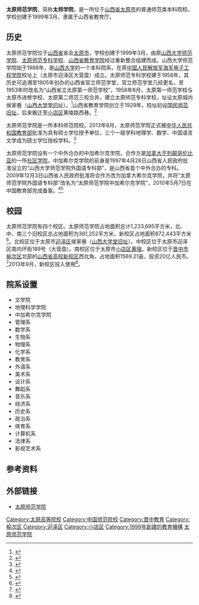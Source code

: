 {{coord|37.88445|112.55891|display=title}}
{{Infobox university
| name = 太原师范学院
| image = [[File:Taiyuan_Normal_University_Logo.jpg|File:Taiyuan Normal University Logo.jpg]]
| EnglishName = Taiyuan Normal University
| motto = 崇德、博学、团结、创新
| established = 1999年3月
| type = 公立大学
| affiliations = [[山西省教育厅|山西省教育厅]]
| principal = [[梁吉业|梁吉业]]
| website = {{URL|www.tynu.edu.cn}}
| Campus = 
| area = {{convert|1233695|sqm}}
| colors= 
| Department = 18
| Faculty = 1626
| Professor = 
| Associate Professor = 
| Assistant Professor = 
| Lecturer = 
| Student = 12,527
| Undergraduate = 11,440
| Postgraduate = 
| magazine = 《太原师范学院学报》
| address = {{PRC}}[[太原市|太原市]][[迎泽区|迎泽区]][[南内环街|南内环街]]189号
| zip = 030012
}}
'''太原师范学院'''，简称'''太师学院'''，是一所位于[[山西省|山西省]][[太原市|太原市]]的普通师范类本科院校，学校创建于1999年3月，隶属于山西省教育厅。

== 历史 ==
太原师范学院位于[[山西省|山西省]]省会[[太原市|太原市]]，学校创建于1999年3月，由原[[山西大学师范学院|山西大学师范学院]]、[[太原师范专科学校|太原师范专科学校]]、[[山西省教育学院|山西省教育学院]]经过重新整合组建而成。山西大学师范学院始于1988年，是[[山西大学|山西大学]]的一个本科院系，在原[[中国人民解放军海军电子工程学院|中国人民解放军海军电子工程学院]]校址上（太原市迎泽区大营盘）成立。太原师范专科学校建于1958年，其历史可追溯至1905年创办的山西省官立师范学堂，官立师范学堂几经更名，至1953年时改名为“山西省立太原第一师范学校”。1958年8月，太原第一师范学校与太原市进修学校、太原第二师范三校合并，建立太原师范专科学校，址设太原城内侯家巷（[[山西大学堂旧址|山西大学堂旧址]]）。<ref>{{cite web|title=太原大学外语师范学院建立、发展、调整、演变过程|url=http://www.flnc.com.cn/aboutus/lsgy.asp|publisher=太原大学外语师范学院|accessdate=2013-12-23|archive-date=2016-03-04|archive-url=https://web.archive.org/web/20160304124659/http://www.flnc.com.cn/aboutus/lsgy.asp|dead-url=yes}}</ref>山西省教育学院创立于1929年，校址初设[[山西国民师范革命活动旧址|国民师范旧址]]，后来搬迁至[[小店区|小店区]]黄陵路西巷。<ref>{{cite web|title=学院简介|url=http://www.tynu.edu.cn/sj_zw_list.jsp?wbtreeid=1003|publisher=太原师范学院|accessdate=2013-12-23|deadurl=yes|archiveurl=https://web.archive.org/web/20131224085215/http://www.tynu.edu.cn/sj_zw_list.jsp?wbtreeid=1003|archivedate=2013-12-24}}</ref>

太原师范学院是一所本科师范院校。2013年8月，太原师范学院正式被[[中华人民共和国教育部|中华人民共和国教育部]]批准为具有硕士学位授予单位，三个一级学科地理学、数学、中国语言文学成为硕士学位授权学科。<ref>{{cite news|title=太原师范学院获批成为硕士学位授予单位|url=http://www.sx.xinhuanet.com/newscenter/2013-08/14/c_116932069.htm|accessdate=2013-12-23|newspaper=山西日报|date=2013-08-14|deadurl=yes|archiveurl=https://web.archive.org/web/20131224113041/http://www.sx.xinhuanet.com/newscenter/2013-08/14/c_116932069.htm|archivedate=2013-12-24}}</ref>

太原师范学院设有一个中外合办的中加希尔克学院，合作方是[[加拿大|加拿大]][[不列颠哥伦比亚|不列颠哥伦比亚]]的一所[[社区学院|社区学院]]{{link-en|希尔克学院|Selkirk College}}。中加希尔克学院的前身是1997年4月28日山西省人民政府批准设立的“山西大学师范学院外国语专科部”，是山西省首个中外合办的专科。2009年12月3日山西省人民政府批准将合作方改为加拿大希尔克学院，并将“太原师范学院外国语专科部”改名为“太原师范学院中加希尔克学院”，2010年5月7日在中国教育部完成备案。<ref>{{cite web|title=太原师范学院中加希尔克学院简介|url=http://zjxy.tynu.edu.cn/showContent.jsp?urltype=news.NewsContentUrl&wbtreeid=1039&wbnewsid=1613|publisher=太原师范学院中加希尔克学院|accessdate=2013-12-24|archive-date=2013-12-24|archive-url=https://web.archive.org/web/20131224110313/http://zjxy.tynu.edu.cn/showContent.jsp?urltype=news.NewsContentUrl&wbtreeid=1039&wbnewsid=1613|dead-url=yes}}</ref><ref>{{cite web|title=太原师范学院组织沿革|url=http://dag.tynu.edu.cn/content-picture.jsp?wbtreeid=1043|publisher=太原师范学院档案馆|accessdate=2013-12-24|archive-date=2013-12-24|archive-url=https://web.archive.org/web/20131224102135/http://dag.tynu.edu.cn/content-picture.jsp?wbtreeid=1043|dead-url=no}}</ref>

== 校园 ==
太原师范学院有四个校区。太原师范学院占地面积总计1,233,695平方米，北、中、南三个旧校区总占地面积为361,252平方米，新校区占地面积872,443平方米<ref>{{cite news|title=统计公报|url=http://www.tynu.edu.cn/zw_list.jsp?wbtreeid=1007|accessdate=2013-12-23|newspaper=太原师范学院|date=2012-09-01|deadurl=yes|archiveurl=https://web.archive.org/web/20131224095139/http://www.tynu.edu.cn/zw_list.jsp?wbtreeid=1007|archivedate=2013-12-24}}</ref>。北校区位于太原市[[迎泽区|迎泽区]]侯家巷（[[山西大学堂旧址|山西大学堂旧址]]）。中校区位于太原市迎泽区南内环街189号（大营盘）。南校区位于太原市[[小店区|小店区]][[黄陵街道|黄陵]]。新校区位于[[晋中市|晋中市]][[榆次区|榆次区]]北部的[[山西省高校新校区|山西省高校新校区]]西北角，占地面积1569.21亩，投资20亿人民币。<ref>{{cite news|title=太原师范学院新校区概况|url=http://xxq.tynu.edu.cn/page.jsp?urltype=news.NewsContentUrl&wbtreeid=1005&wbnewsid=1133|accessdate=2013-12-23|newspaper=太原师范学院|deadurl=yes|archiveurl=https://web.archive.org/web/20131224093955/http://xxq.tynu.edu.cn/page.jsp?urltype=news.NewsContentUrl&wbtreeid=1005&wbnewsid=1133|archivedate=2013-12-24}}</ref>2013年9月，新校区投入使用<ref>{{cite news|title=山西九所高校七万名学子将入住新校区|url=http://www.sx.xinhuanet.com/newscenter/2013-09/16/c_117386747.htm|accessdate=2013-12-23|newspaper=太原晚报|date=2013-09-16|deadurl=yes|archiveurl=https://web.archive.org/web/20131224112410/http://www.sx.xinhuanet.com/newscenter/2013-09/16/c_117386747.htm|archivedate=2013-12-24}}</ref>。

==院系设置==
* 文学院
* 地理科学学院
* 中加希尔克学院
* 管理系
* 数学系
* 生物系
* 物理系
* 化学系
* 教育系
* 外语系
* 美术系
* 设计系
* 舞蹈系
* 音乐系
* 经济系
* 历史系
* 政治系
* 体育系
* 计算机系
* 法律系
* 影视艺术系
== 参考资料 ==
{{reflist|2}}

==外部链接==
* [http://www.tynu.edu.cn/ 太原师范学院]{{Wayback|url=http://www.tynu.edu.cn/ |date=20130809191436 }}

{{山西高等院校}}
{{Shanxi topics}}
[[Category:太原高等院校|Category:太原高等院校]]
[[Category:中国师范院校|Category:中国师范院校]]
[[Category:晋中教育|Category:晋中教育]]
[[Category:榆次区|Category:榆次区]]
[[Category:迎泽区|Category:迎泽区]]
[[Category:小店区|Category:小店区]]
[[Category:1999年創建的教育機構|Category:1999年創建的教育機構]]
[[Category:太原师范学院|]]